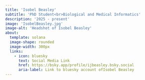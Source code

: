 ```yaml
---
title: 'Isobel Beasley'
subtitle: 'PhD Student<br>Biological and Medical Informatics'
description: '2025 - present'
image: 'IsobelBeasley.jpg'
image-alt: 'Headshot of Isobel Beasley'
about: 
  template: solana
  image-shape: rounded
  image-width: 300px
  links: 
    - icon: bluesky
      text: Social Media Link
      href: https://bsky.app/profile/ijbeasley.bsky.social
      aria-label: Link to bluesky account ofIsobel Beasley
---
```


